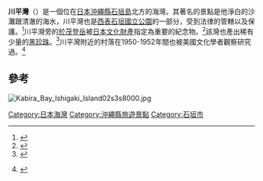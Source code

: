 {{Infobox body of water
|name = 川平灣
|native_name = 川平湾
|native_name_lang = ja
|image = Kabirawan.jpg
|caption = 川平灣一隅
|image_map =
|image_bathymetry =
|caption_bathymetry =
|location =
|coords = {{Coord|24|26|46|N|124|8|25|E|type:waterbody_scale:10000|display=inline,title}}
|rivers =
|oceans = [[太平洋|太平洋]]
|countries = {{JPN}}
|length =
|width =
|area =
|depth =
|max-depth =
|volume =
|shore =
|salinity =
|frozen =
|islands = [[石垣島|石垣島]]
|cities = {{JPN}} [[沖繩縣|沖繩縣]] [[石垣島|石垣島]]
|reference =
}}
'''川平灣'''（{{jpn|j=川平湾|hg=かびらわん|rm=Kabira wan|f=y}}）是一個位在[[日本|日本]][[沖繩縣|沖繩縣]][[石垣島|石垣島]]北方的海灣。其著名的景點是他淨白的沙灘跟清澈的海水，川平灣也是[[西表石垣國立公園|西表石垣國立公園]]的一部分，受到法律的管轄以及保護。<ref>{{cite web |url=http://www.env.go.jp/en/nature/nps/park/parks/iriomote_3.html |title=Introducing places of interest: Iriomote-Ishigaki National Park (Ishigakijima) |publisher=[[環境省|環境省]] |accessdate=15 February 2012 |deadurl=yes |archiveurl=https://web.archive.org/web/20120420024815/https://www.env.go.jp/en/nature/nps/park/parks/iriomote_3.html |archivedate=2012年4月20日 }}</ref>川平灣旁的[[於茂登岳|於茂登岳]]被[[日本文化財產|日本文化財產]]指定為重要的紀念物。<ref>{{cite web|url=https://kunishitei.bunka.go.jp/heritage/detail/401/3071|title=川平湾及び於茂登岳|publisher=[[文化廳|文化廳]]|accessdate=7 December 2019|archive-date=2019-12-08|archive-url=https://web.archive.org/web/20191208002826/https://kunishitei.bunka.go.jp/heritage/detail/401/3071|dead-url=no}}</ref>該灣也產出稀有少量的[[珍珠|黑珍珠]]。<ref>{{cite news |url=http://www.japantimes.co.jp/text/fv20051223a1.html |title=A slow dive into Ishigakijima |work=[[日本時報|日本時報]] |author=Bamforth, Chris |date=23 December 2005 |accessdate=15 February 2012 |archive-date=2019-12-23 |archive-url=https://web.archive.org/web/20191223123806/https://www.japantimes.co.jp/text/fv20051223a1.html |dead-url=no }}</ref>川平灣附近的村落在1950-1952年間也被美國文化學者觀察研究過。<ref>{{citation|title=The Culture of Kabira, Southern Ryūkyū Islands|author= Allan H. Smith|journal= Proceedings of the American Philosophical Society|volume=104|issue=2 |date=Apr 19, 1960|pages=134–171}} {{JSTOR|985656}}</ref>

==參考==
{{Commonscat|Kabira Bay}}
{{REFLIST}}
[[File:Kabira_Bay_Ishigaki_Island02s3s8000.jpg|thumb]]
{{日本地理小作品}}

{{DEFAULTSORT:Kabirawan}}
[[Category:日本海灣|Category:日本海灣]]
[[Category:沖繩縣旅遊景點|Category:沖繩縣旅遊景點]]
[[Category:石垣市|Category:石垣市]]